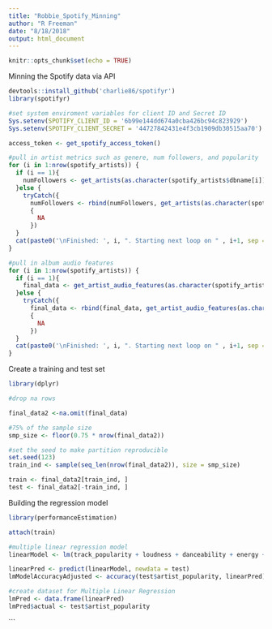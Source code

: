 ```yaml
---
title: "Robbie_Spotify_Minning"
author: "R Freeman"
date: "8/18/2018"
output: html_document
---
```


```r
knitr::opts_chunk$set(echo = TRUE)
```

Minning the Spotify data via API 

```r

devtools::install_github('charlie86/spotifyr')
library(spotifyr)

#set system enviroment variables for client ID and Secret ID
Sys.setenv(SPOTIFY_CLIENT_ID = '6b99e144dd674a0cba426bc94c823929')
Sys.setenv(SPOTIFY_CLIENT_SECRET = '44727842431e4f3cb1909db30515aa70')

access_token <- get_spotify_access_token()

#pull in artist metrics such as genere, num followers, and popularity
for (i in 1:nrow(spotify_artists)) {
  if (i == 1){
    numFollowers <- get_artists(as.character(spotify_artists$dbname[i]))
  }else {
    tryCatch({
      numFollowers <- rbind(numFollowers, get_artists(as.character(spotify_artists$dbname[i])))},error=function(cond)
      {
        NA
      })
  }
  cat(paste0('\nFinished: ', i, ". Starting next loop on " , i+1, sep =' '))
}

#pull in album audio features 
for (i in 1:nrow(spotify_artists)) {
  if (i == 1){
    final_data <- get_artist_audio_features(as.character(spotify_artists$dbname[i]))
  }else {
    tryCatch({
      final_data <- rbind(final_data, get_artist_audio_features(as.character(spotify_artists$dbname[i])))},error=function(cond)
      {
        NA
      })
  }
  cat(paste0('\nFinished: ', i, ". Starting next loop on " , i+1, sep =' '))
}
```

Create a training and test set 

```r
library(dplyr)

#drop na rows 

final_data2 <-na.omit(final_data)

#75% of the sample size
smp_size <- floor(0.75 * nrow(final_data2))

#set the seed to make partition reproducible
set.seed(123)
train_ind <- sample(seq_len(nrow(final_data2)), size = smp_size)

train <- final_data2[train_ind, ]
test <- final_data2[-train_ind, ]
```

Building the regression model 

```r
library(performanceEstimation)

attach(train)

#multiple linear regression model
linearModel <- lm(track_popularity + loudness + danceability + energy + acousticness +liveness + instrumentalness, data = train)

linearPred <- predict(linearModel, newdata = test)
lmModelAccuracyAdjusted <- accuracy(test$artist_popularity, linearPred)

#create dataset for Multiple Linear Regression
lmPred <- data.frame(linearPred)
lmPred$actual <- test$artist_popularity

```
   


```




